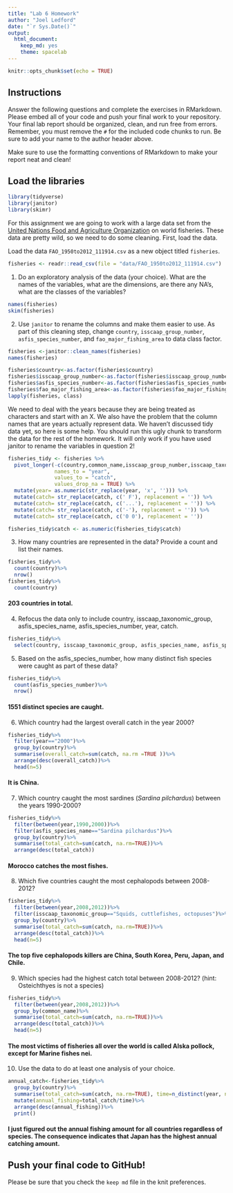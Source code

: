 ```yaml
---
title: "Lab 6 Homework"
author: "Joel Ledford"
date: "`r Sys.Date()`"
output:
  html_document: 
    keep_md: yes
    theme: spacelab
---
```


```r
knitr::opts_chunk$set(echo = TRUE)
```

## Instructions
Answer the following questions and complete the exercises in RMarkdown. Please embed all of your code and push your final work to your repository. Your final lab report should be organized, clean, and run free from errors. Remember, you must remove the `#` for the included code chunks to run. Be sure to add your name to the author header above.  

Make sure to use the formatting conventions of RMarkdown to make your report neat and clean!  

## Load the libraries
```r
library(tidyverse)
library(janitor)
library(skimr)
```

For this assignment we are going to work with a large data set from the [United Nations Food and Agriculture Organization](http://www.fao.org/about/en/) on world fisheries. These data are pretty wild, so we need to do some cleaning. First, load the data.  

Load the data `FAO_1950to2012_111914.csv` as a new object titled `fisheries`.
```r
fisheries <- readr::read_csv(file = "data/FAO_1950to2012_111914.csv")
```

1. Do an exploratory analysis of the data (your choice). What are the names of the variables, what are the dimensions, are there any NA's, what are the classes of the variables?  
```r
names(fisheries)
skim(fisheries)
```

2. Use `janitor` to rename the columns and make them easier to use. As part of this cleaning step, change `country`, `isscaap_group_number`, `asfis_species_number`, and `fao_major_fishing_area` to data class factor. 
```r
fisheries <-janitor::clean_names(fisheries)
names(fisheries)
```

```r
fisheries$country<-as.factor(fisheries$country)
fisheries$isscaap_group_number<-as.factor(fisheries$isscaap_group_number)
fisheries$asfis_species_number<-as.factor(fisheries$asfis_species_number)
fisheries$fao_major_fishing_area<-as.factor(fisheries$fao_major_fishing_area)
lapply(fisheries, class)
```

We need to deal with the years because they are being treated as characters and start with an X. We also have the problem that the column names that are years actually represent data. We haven't discussed tidy data yet, so here is some help. You should run this ugly chunk to transform the data for the rest of the homework. It will only work if you have used janitor to rename the variables in question 2!
```r
fisheries_tidy <- fisheries %>% 
  pivot_longer(-c(country,common_name,isscaap_group_number,isscaap_taxonomic_group,asfis_species_number,asfis_species_name,fao_major_fishing_area,measure),
               names_to = "year",
               values_to = "catch",
               values_drop_na = TRUE) %>% 
  mutate(year= as.numeric(str_replace(year, 'x', ''))) %>% 
  mutate(catch= str_replace(catch, c(' F'), replacement = '')) %>% 
  mutate(catch= str_replace(catch, c('...'), replacement = '')) %>% 
  mutate(catch= str_replace(catch, c('-'), replacement = '')) %>% 
  mutate(catch= str_replace(catch, c('0 0'), replacement = ''))

fisheries_tidy$catch <- as.numeric(fisheries_tidy$catch)
```

3. How many countries are represented in the data? Provide a count and list their names.
```r
fisheries_tidy%>%
  count(country)%>%
  nrow()
fisheries_tidy%>%
  count(country)
```
#### 203 countries in total. 

4. Refocus the data only to include country, isscaap_taxonomic_group, asfis_species_name, asfis_species_number, year, catch.
```r
fisheries_tidy%>%
  select(country, isscaap_taxonomic_group, asfis_species_name, asfis_species_number, year, catch)
```

5. Based on the asfis_species_number, how many distinct fish species were caught as part of these data?
```r
fisheries_tidy%>%
  count(asfis_species_number)%>%
  nrow()
```
#### 1551 distinct species are caught. 

6. Which country had the largest overall catch in the year 2000?
```r
fisheries_tidy%>%
  filter(year=="2000")%>%
  group_by(country)%>%
  summarise(overall_catch=sum(catch, na.rm =TRUE ))%>%
  arrange(desc(overall_catch))%>%
  head(n=5)
```
#### It is China. 

7. Which country caught the most sardines (_Sardina pilchardus_) between the years 1990-2000?
```r
fisheries_tidy%>%
  filter(between(year,1990,2000))%>%
  filter(asfis_species_name=="Sardina pilchardus")%>%
  group_by(country)%>%
  summarise(total_catch=sum(catch, na.rm=TRUE))%>%
  arrange(desc(total_catch))
```
#### Morocco catches the most fishes. 

8. Which five countries caught the most cephalopods between 2008-2012?
```r
fisheries_tidy%>%
  filter(between(year,2008,2012))%>%
  filter(isscaap_taxonomic_group=="Squids, cuttlefishes, octopuses")%>%
  group_by(country)%>%
  summarise(total_catch=sum(catch, na.rm=TRUE))%>%
  arrange(desc(total_catch))%>%
  head(n=5)
```
#### The top five cephalopods killers are China, South Korea, Peru, Japan, and Chile. 

9. Which species had the highest catch total between 2008-2012? (hint: Osteichthyes is not a species)
```r
fisheries_tidy%>%
  filter(between(year,2008,2012))%>%
  group_by(common_name)%>%
  summarise(total_catch=sum(catch, na.rm=TRUE))%>%
  arrange(desc(total_catch))%>%
  head(n=5)
```
#### The most victims of fisheries all over the world is called Alska pollock, except for Marine fishes nei. 

10. Use the data to do at least one analysis of your choice.
```r
annual_catch<-fisheries_tidy%>%
  group_by(country)%>%
  summarise(total_catch=sum(catch, na.rm=TRUE), time=n_distinct(year, na.rm=TRUE))%>%
  mutate(annual_fishing=total_catch/time)%>%
  arrange(desc(annual_fishing))%>%
  print()
```
#### I just figured out the annual fishing amount for all countries regardless of species. The consequence indicates that Japan has the highest annual catching amount. 

## Push your final code to GitHub!
Please be sure that you check the `keep md` file in the knit preferences.   